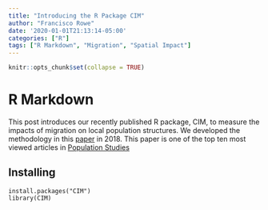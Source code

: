 ```yaml
---
title: "Introducing the R Package CIM"
author: "Francisco Rowe"
date: '2020-01-01T21:13:14-05:00'
categories: ["R"]
tags: ["R Markdown", "Migration", "Spatial Impact"]
---
```


```r
knitr::opts_chunk$set(collapse = TRUE)
```

# R Markdown

This post introduces our recently published R package, CIM, to measure the impacts of migration on local population structures. We developed the methodology in this [paper](https://doi.org/10.1080/00324728.2017.1416155) in 2018. This paper is one of the top ten most viewed articles in [Population Studies](https://www.tandfonline.com/action/showMostReadArticles?journalCode=rpst20)

## Installing
```
install.packages("CIM")
library(CIM)
```

